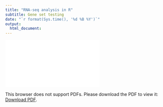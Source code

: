```yaml
---
title: "RNA-seq analysis in R"
subtitle: Gene set testing
date: "`r format(Sys.time(), '%d %B %Y')`"
output: 
  html_document:
---
```


<object data="../slides/Gene_set_testing.pdf" type="application/pdf" width="700px" height="700px">
    <embed src="../slides/Gene_set_testing.pdf">
        <p>This browser does not support PDFs. Please download the PDF to view it: <a href="../slides/Gene_set_testing.pdf">Download PDF</a>.</p>
    </embed>
</object>
